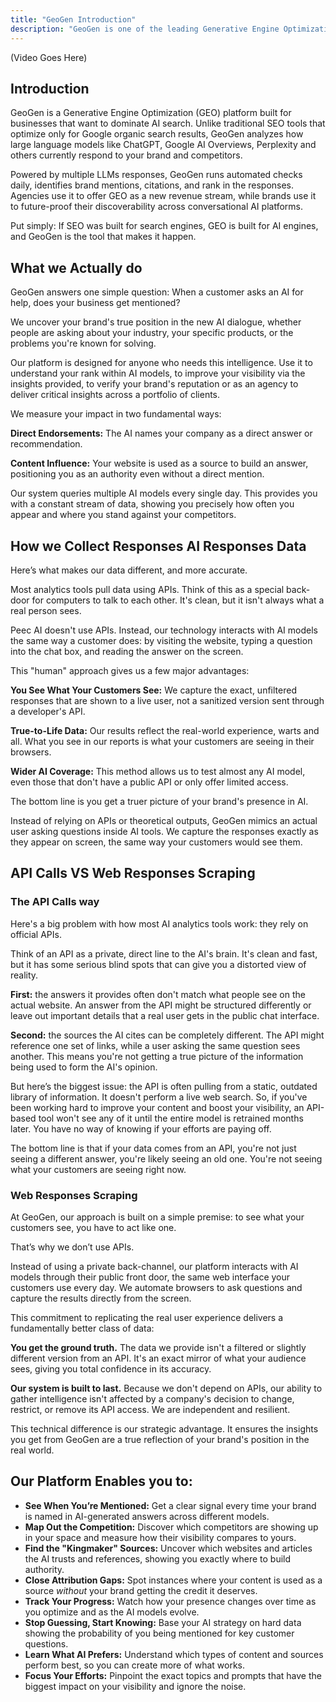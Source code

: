 ```yaml
---
title: "GeoGen Introduction"
description: "GeoGen is one of the leading Generative Engine Optimization Platforms"
---
```


(Video Goes Here)

## Introduction

GeoGen is a Generative Engine Optimization (GEO) platform built for businesses that want to dominate AI search. Unlike traditional SEO tools that optimize only for Google organic search results, GeoGen analyzes how large language models like ChatGPT, Google AI Overviews, Perplexity and others currently respond to your brand and competitors.

Powered by multiple LLMs responses, GeoGen runs automated checks daily, identifies brand mentions, citations, and rank in the responses. Agencies use it to offer GEO as a new revenue stream, while brands use it to future-proof their discoverability across conversational AI platforms.

Put simply: If SEO was built for search engines, GEO is built for AI engines, and GeoGen is the tool that makes it happen.

## What we Actually do

GeoGen answers one simple question: When a customer asks an AI for help, does your business get mentioned?

We uncover your brand's true position in the new AI dialogue, whether people are asking about your industry, your specific products, or the problems you're known for solving.

Our platform is designed for anyone who needs this intelligence. Use it to understand your rank within AI models, to improve your visibility via the insights provided, to verify your brand's reputation or as an agency to deliver critical insights across a portfolio of clients.

We measure your impact in two fundamental ways:

**Direct Endorsements:** The AI names your company as a direct answer or recommendation.

**Content Influence:** Your website is used as a source to build an answer, positioning you as an authority even without a direct mention.

Our system queries multiple AI models every single day. This provides you with a constant stream of data, showing you precisely how often you appear and where you stand against your competitors.

## How we Collect Responses AI Responses Data

Here’s what makes our data different, and more accurate.

Most analytics tools pull data using APIs. Think of this as a special back-door for computers to talk to each other. It's clean, but it isn't always what a real person sees.

Peec AI doesn't use APIs. Instead, our technology interacts with AI models the same way a customer does: by visiting the website, typing a question into the chat box, and reading the answer on the screen.

This "human" approach gives us a few major advantages:

**You See What Your Customers See:** We capture the exact, unfiltered responses that are shown to a live user, not a sanitized version sent through a developer's API.

**True-to-Life Data:** Our results reflect the real-world experience, warts and all. What you see in our reports is what your customers are seeing in their browsers.

**Wider AI Coverage:** This method allows us to test almost any AI model, even those that don't have a public API or only offer limited access.

The bottom line is you get a truer picture of your brand's presence in AI.

<Info>
  Instead of relying on APIs or theoretical outputs, GeoGen mimics an actual user asking questions inside AI tools. We capture the responses exactly as they appear on screen, the same way your customers would see them.
</Info>

## API Calls VS Web Responses Scraping

### The API Calls way

Here's a big problem with how most AI analytics tools work: they rely on official APIs.

Think of an API as a private, direct line to the AI's brain. It's clean and fast, but it has some serious blind spots that can give you a distorted view of reality.

**First:** the answers it provides often don't match what people see on the actual website. An answer from the API might be structured differently or leave out important details that a real user gets in the public chat interface.

**Second:** the sources the AI cites can be completely different. The API might reference one set of links, while a user asking the same question sees another. This means you're not getting a true picture of the information being used to form the AI's opinion.

But here’s the biggest issue: the API is often pulling from a static, outdated library of information. It doesn't perform a live web search. So, if you've been working hard to improve your content and boost your visibility, an API-based tool won't see any of it until the entire model is retrained months later. You have no way of knowing if your efforts are paying off.

The bottom line is that if your data comes from an API, you're not just seeing a different answer, you're likely seeing an old one. You're not seeing what your customers are seeing right now.

### Web Responses Scraping

At GeoGen, our approach is built on a simple premise: to see what your customers see, you have to act like one.

That’s why we don’t use APIs.

Instead of using a private back-channel, our platform interacts with AI models through their public front door, the same web interface your customers use every day. We automate browsers to ask questions and capture the results directly from the screen.

This commitment to replicating the real user experience delivers a fundamentally better class of data:

**You get the ground truth.** The data we provide isn't a filtered or slightly different version from an API. It's an exact mirror of what your audience sees, giving you total confidence in its accuracy.

**Our system is built to last.** Because we don't depend on APIs, our ability to gather intelligence isn't affected by a company's decision to change, restrict, or remove its API access. We are independent and resilient.

This technical difference is our strategic advantage. It ensures the insights you get from GeoGen are a true reflection of your brand's position in the real world.

## Our Platform Enables you to:

- **See When You’re Mentioned:** Get a clear signal every time your brand is named in AI-generated answers across different models.
- **Map Out the Competition:** Discover which competitors are showing up in your space and measure how their visibility compares to yours.
- **Find the "Kingmaker" Sources:** Uncover which websites and articles the AI trusts and references, showing you exactly where to build authority.
- **Close Attribution Gaps:** Spot instances where your content is used as a source _without_ your brand getting the credit it deserves.
- **Track Your Progress:** Watch how your presence changes over time as you optimize and as the AI models evolve.
- **Stop Guessing, Start Knowing:** Base your AI strategy on hard data showing the probability of you being mentioned for key customer questions.
- **Learn What AI Prefers:** Understand which types of content and sources perform best, so you can create more of what works.
- **Focus Your Efforts:** Pinpoint the exact topics and prompts that have the biggest impact on your visibility and ignore the noise.